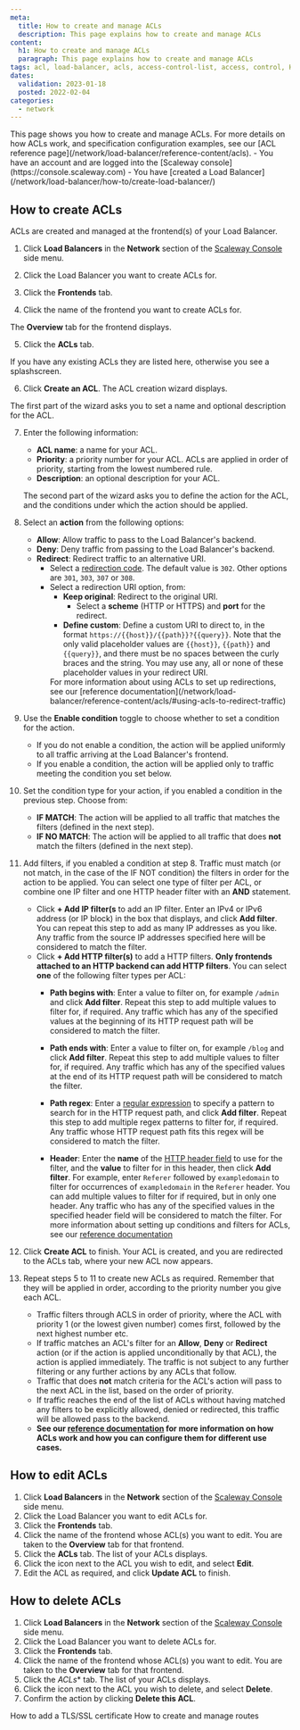 ```yaml
---
meta:
  title: How to create and manage ACLs
  description: This page explains how to create and manage ACLs
content:
  h1: How to create and manage ACLs
  paragraph: This page explains how to create and manage ACLs
tags: acl, load-balancer, acls, access-control-list, access, control, HTTP-header, filter, allow, reject, redirect, HTTPSacl load-balancer access-control access-control-list 
dates:
  validation: 2023-01-18
  posted: 2022-02-04
categories:
  - network
---
```


<Macro id="acls" />

<Message type="tip">
This page shows you how to create and manage ACLs. For more details on how ACLs work, and specification configuration examples, see our [ACL reference page](/network/load-balancer/reference-content/acls).
</Message>

<Macro id="iam-requirements" />
 
<Message type="requirement">
  - You have an account and are logged into the [Scaleway console](https://console.scaleway.com) 
  - You have [created a Load Balancer](/network/load-balancer/how-to/create-load-balancer/)
</Message>

## How to create ACLs

ACLs are created and managed at the frontend(s) of your Load Balancer.

1. Click **Load Balancers** in the **Network** section of the [Scaleway Console](https://console.scaleway.com) side menu.

2. Click the Load Balancer you want to create ACLs for.

3. Click the **Frontends** tab.

4. Click the name of the frontend you want to create ACLs for.

  The **Overview** tab for the frontend displays. 
  
5. Click the **ACLs** tab.

  <Lightbox src="scaleway-acl-splash.webp" alt="" />

  If you have any existing ACLs they are listed here, otherwise you see a splashscreen.

6. Click **Create an ACL**. The ACL creation wizard displays.

  <Lightbox src="scaleway-create-acl.webp" alt="" />

   The first part of the wizard asks you to set a name and optional description for the ACL.

7. Enter the following information:
    - **ACL name**: a name for your ACL.
    - **Priority**: a priority number for your ACL. ACLs are applied in order of priority, starting from the lowest numbered rule.
    - **Description**: an optional description for your ACL.

    The second part of the wizard asks you to define the action for the ACL, and the conditions under which the action should be applied.

8. Select an **action** from the following options:
    - **Allow**: Allow traffic to pass to the Load Balancer's backend.
    - **Deny**: Deny traffic from passing to the Load Balancer's backend.
    - **Redirect**: Redirect traffic to an alternative URI.
      - Select a [redirection code](https://en.wikipedia.org/wiki/List_of_HTTP_status_codes#3xx_redirection). The default value is `302`. Other options are `301`, `303`, `307` or `308`.
      - Select a redirection URI option, from:
        - **Keep original**: Redirect to the original URI.
          - Select a **scheme** (HTTP or HTTPS) and **port** for the redirect.
        - **Define custom**: Define a custom URI to direct to, in the format `https://{{host}}/{{path}}?{{query}}`. Note that the only valid placeholder values are `{{host}}`, `{{path}}` and `{{query}}`, and there must be no spaces between the curly braces and the string. You may use any, all or none of these placeholder values in your redirect URI.
        <Message type="tip">
          For more information about using ACLs to set up redirections, see our [reference documentation](/network/load-balancer/reference-content/acls/#using-acls-to-redirect-traffic)
        </Message>

9. Use the **Enable condition** toggle to choose whether to set a condition for the action.
    - If you do not enable a condition, the action will be applied uniformly to all traffic arriving at the Load Balancer's frontend.
    - If you enable a condition, the action will be applied only to traffic meeting the condition you set below.

    <Lightbox src="scaleway-acl-condition.webp" alt="" />

10. Set the condition type for your action, if you enabled a condition in the previous step. Choose from:
    - **IF MATCH**: The action will be applied to all traffic that matches the filters (defined in the next step).
    - **IF NO MATCH**: The action will be applied to all traffic that does **not** match the filters (defined in the next step).

11. Add filters, if you enabled a condition at step 8. Traffic must match (or not match, in the case of the IF NOT condition) the filters in order for the action to be applied. You can select one type of filter per ACL, or combine one IP filter and one HTTP header filter with an **AND** statement.
    - Click **+  Add IP filter(s** to add an IP filter. Enter an IPv4 or IPv6 address (or IP block) in the box that displays, and click **Add filter**. You can repeat this step to add as many IP addresses as you like. Any traffic from the source IP addresses specified here will be considered to match the filter.
    - Click **+  Add HTTP filter(s)** to add a HTTP filters. **Only frontends attached to an HTTP backend can add HTTP filters**. You can select **one** of the following filter types per ACL:
      - **Path begins with**: Enter a value to filter on, for example `/admin` and click **Add filter**. Repeat this step to add multiple values to filter for, if required. Any traffic which has any of the specified values at the beginning of its HTTP request path will be considered to match the filter.
      - **Path ends with**: Enter a value to filter on, for example `/blog` and click **Add filter**. Repeat this step to add multiple values to filter for, if required. Any traffic which has any of the specified values at the end of its HTTP request path will be considered to match the filter. 
      - **Path regex**: Enter a [regular expression](https://en.wikipedia.org/wiki/Regular_expression) to specify a pattern to search for in the HTTP request path, and click **Add filter**. Repeat this step to add multiple regex patterns to filter for, if required. Any traffic whose HTTP request path fits this regex will be considered to match the filter.
      - **Header**: Enter the **name** of the [HTTP header field](https://en.wikipedia.org/wiki/List_of_HTTP_header_fields) to use for the filter, and the **value** to filter for in this header, then click **Add filter**. For example, enter `Referer` followed by `exampledomain` to filter for occurrences of `exampledomain` in the `Referer` header. You can add  multiple values to filter for if required, but in only one header. Any traffic who has any of the specified values in the specified header field will be considered to match the filter.
        <Message type="tip">
          For more information about setting up conditions and filters for ACLs, see our [reference documentation](/network/load-balancer/reference-content/acls#what-conditions-can-be-set-for-acls)
        </Message>

        <Lightbox src="scaleway-acl-conditions-filters.webp" alt="" />

12. Click **Create ACL** to finish. Your ACL is created, and you are redirected to the ACLs tab, where your new ACL now appears.

13. Repeat steps 5 to 11 to create new ACLs as required. Remember that they will be applied in order, according to the priority number you give each ACL.
    <Message type="tip">
      - Traffic filters through ACLS in order of priority, where the ACL with priority 1 (or the lowest given number) comes first, followed by the next highest number etc.
      - If traffic matches an ACL's filter for an **Allow**, **Deny** or **Redirect** action (or if the action is applied unconditionally by that ACL), the action is applied immediately. The traffic is not subject to any further filtering or any further actions by any ACLs that follow. 
      - Traffic that does **not** match criteria for the ACL's action will pass to the next ACL in the list, based on the order of priority.
      - If traffic reaches the end of the list of ACLs without having matched any filters to be explicitly allowed, denied or redirected, this traffic will be allowed pass to the backend.
      - **See our [reference documentation](/network/load-balancer/reference-content/acls) for more information on how ACLs work and how you can configure them for different use cases.**
    </Message>

## How to edit ACLs

1. Click **Load Balancers** in the **Network** section of the [Scaleway Console](https://console.scaleway.com) side menu. 
2. Click the Load Balancer you want to edit ACLs for.
3. Click the **Frontends** tab.
4. Click the name of the frontend whose ACL(s) you want to edit. You are taken to the **Overview** tab for that frontend. 
5. Click the **ACLs** tab. The list of your ACLs displays.
6. Click the <Icon name="more" /> icon next to the ACL you wish to edit, and select **Edit**.
7. Edit the ACL as required, and click **Update ACL** to finish.

## How to delete ACLs

1. Click **Load Balancers** in the **Network** section of the [Scaleway Console](https://console.scaleway.com) side menu. 
2. Click the Load Balancer you want to delete ACLs for.
3. Click the **Frontends** tab.
4. Click the name of the frontend whose ACL(s) you want to edit. You are taken to the **Overview** tab for that frontend.
5. Click the *ACLs** tab. The list of your ACLs displays.
6. Click the <Icon name="more" /> icon next to the ACL you wish to delete, and select **Delete**.
7. Confirm the action by clicking **Delete this ACL**.


<Navigation title="See Also">
  <PreviousButton to="/network/load-balancer/how-to/add-certificate/">How to add a TLS/SSL certificate</PreviousButton>
  <NextButton to="/network/load-balancer/how-to/create-manage-routes/">How to create and manage routes</NextButton>
</Navigation>
